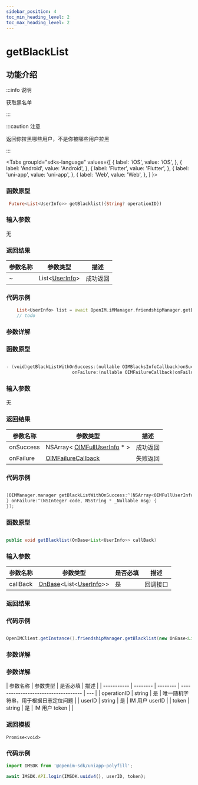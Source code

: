 ```yaml
---
sidebar_position: 4
toc_min_heading_level: 2
toc_max_heading_level: 2
---
```


# getBlackList

## 功能介绍

:::info 说明

获取黑名单

:::

:::caution 注意

返回你拉黑哪些用户，不是你被哪些用户拉黑

:::

<Tabs
groupId="sdks-language"
values={[
{ label: 'iOS', value: 'iOS', },
{ label: 'Android', value: 'Android', },
{ label: 'Flutter', value: 'Flutter', },
{ label: 'uni-app', value: 'uni-app', },
{ label: 'Web', value: 'Web', },
]
}>

<TabItem value="Flutter">

### 函数原型

```dart showLineNumbers
 Future<List<UserInfo>> getBlacklist({String? operationID})
```

### 输入参数

无

### 返回结果

| 参数名称 | 参数类型                                            | 描述     |
| -------- | --------------------------------------------------- | -------- |
| ~        | List<[UserInfo](docs/sdks/Class/User/UserInfo.mdx)> | 成功返回 |

### 代码示例

```dart showLineNumbers
    List<UserInfo> list = await OpenIM.iMManager.friendshipManager.getBlacklist();
    // todo
```

</TabItem>

<TabItem value="Android">

### 参数详解

</TabItem>

<TabItem value="iOS">

### 函数原型

```swift showLineNumbers

- (void)getBlackListWithOnSuccess:(nullable OIMBlacksInfoCallback)onSuccess
                         onFailure:(nullable OIMFailureCallback)onFailure;

```

### 输入参数

无

### 返回结果

| 参数名称  | 参数类型                                                               | 描述     |
| --------- | ---------------------------------------------------------------------- | -------- |
| onSuccess | NSArray< [OIMFullUserInfo](docs/sdks/Class/User/FullUserInfo.mdx) \* > | 成功返回 |
| onFailure | [OIMFailureCallback](docs/sdks/Callback/onError.mdx)                   | 失败返回 |

### 代码示例

```swift showLineNumbers

[OIMManager.manager getBlackListWithOnSuccess:^(NSArray<OIMFullUserInfo *> * _Nullable userInfos) {
} onFailure:^(NSInteger code, NSString * _Nullable msg) {
}];

```

</TabItem>

<TabItem value="Android">

### 函数原型

```java showLineNumbers

public void getBlacklist(OnBase<List<UserInfo>> callBack)

```

### 输入参数

| 参数名称 | 参数类型 | 是否必填 | 描述    |
| -------- | -------- | -------- | ------- |
| callBack   | [OnBase](docs/sdks/Callback/onBase.mdx)<List<[UserInfo](docs/sdks/Class/User/UserInfo.mdx)>>| 是       |  回调接口|

### 返回结果


### 代码示例

```java showLineNumbers

OpenIMClient.getInstance().friendshipManager.getBlacklist(new OnBase<List<UserInfo>>(){...})

```


</TabItem>

<TabItem value="Web">

### 参数详解

</TabItem>

<TabItem value="uni-app">

### 参数详解

| 参数名称    | 参数类型 | 是否必填 | 描述                                 |
| ----------- | -------- | -------- | ------------------------------------ | --- |
| operationID | string   | 是       | 唯一随机字符串，用于根据日志定位问题 |
| userID      | string   | 是       | IM 用户 userID                       |
| token       | string   | 是       | IM 用户 token                        |     |

### 返回模板

```
Promise<void>
```

### 代码示例

```js showLineNumbers
import IMSDK from '@openim-sdk/uniapp-polyfill';

await IMSDK.API.login(IMSDK.uuidv4(), userID, token);
```

</TabItem>

</Tabs>
